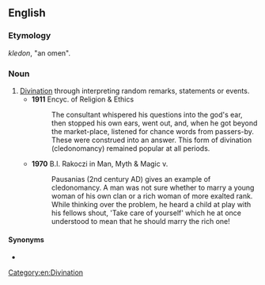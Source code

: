 ==English==

===Etymology===
{{etyl|grc|en}} ''kledon'', "an omen".

===Noun===
{{en-noun|-}}

# [[divination|Divination]] through interpreting random remarks, statements or events.
#* '''1911''' Encyc. of Religion & Ethics
#*: The consultant whispered his questions into the god's ear, then stopped his own ears, went out, and, when he got beyond the market-place, listened for chance words from passers-by. These were construed into an answer. This form of divination (cledonomancy) remained popular at all periods.
#* '''1970''' B.I. Rakoczi in Man, Myth & Magic v.
#*: Pausanias (2nd century AD) gives an example of cledonomancy. A man was not sure whether to marry a young woman of his own clan or a rich woman of more exalted rank. While thinking over the problem, he heard a child at play with his fellows shout, 'Take care of yourself' which he at once understood to mean that he should marry the rich one!

====Synonyms====
* {{l|en|cledomancy}}

[[Category:en:Divination]]